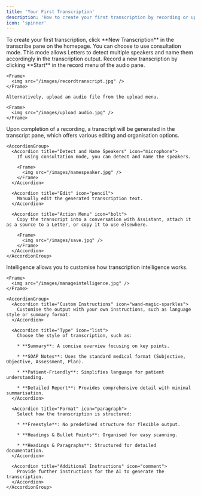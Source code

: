```yaml
---
title: 'Your First Transcription'
description: 'How to create your first transcription by recording or uploading audio.'
icon: 'spinner'
---
```


<Steps>
  <Step title="Transcription Setup">
    To create your first transcription, click **New Transcription** in the transcribe pane on the homepage.
  </Step>

  <Step title="Consultation Mode">
    You can choose to use consultation mode. This mode allows Letters to detect multiple speakers and name them accordingly in the transcription output.
  </Step>

  <Step title="Record and Upload Audio">
    Record a new transcription by clicking **Start** in the record menu of the audio pane.

    <Frame>
      <img src="/images/recordtranscript.jpg" />
    </Frame>

    Alternatively, upload an audio file from the upload menu.

    <Frame>
      <img src="/images/upload audio.jpg" />
    </Frame>
  </Step>

  <Step title="Transcription Generated">
    Upon completion of a recording, a transcript will be generated in the transcript pane, which offers various editing and organisation options.

    <AccordionGroup>
      <Accordion title="Detect and Name Speakers" icon="microphone">
        If using consultation mode, you can detect and name the speakers.

        <Frame>
          <img src="/images/namespeaker.jpg" />
        </Frame>
      </Accordion>

      <Accordion title="Edit" icon="pencil">
        Manually edit the generated transcription text.
      </Accordion>

      <Accordion title="Action Menu" icon="bolt">
        Copy the transcript into a conversation with Assistant, attach it as a source to a Letter, or copy it to use elsewhere.

        <Frame>
          <img src="/images/save.jpg" />
        </Frame>
      </Accordion>
    </AccordionGroup>
  </Step>

  <Step title="Intelligence">
    Intelligence allows you to customise how transcription intelligence works.

    <Frame>
      <img src="/images/manageintelligence.jpg" />
    </Frame>

    <AccordionGroup>
      <Accordion title="Custom Instructions" icon="wand-magic-sparkles">
        Customise the output with your own instructions, such as language style or summary format.
      </Accordion>

      <Accordion title="Type" icon="list">
        Choose the style of transcription, such as:

        * **Summary**: A concise overview focusing on key points.

        * **SOAP Notes**: Uses the standard medical format (Subjective, Objective, Assessment, Plan).

        * **Patient-Friendly**: Simplifies language for patient understanding.

        * **Detailed Report**: Provides comprehensive detail with minimal summarisation.
      </Accordion>

      <Accordion title="Format" icon="paragraph">
        Select how the transcription is structured:

        * **Freestyle**: No predefined structure for flexible output.

        * **Headings & Bullet Points**: Organised for easy scanning.

        * **Headings & Paragraphs**: Structured for detailed documentation.
      </Accordion>

      <Accordion title="Additional Instructions" icon="comment">
        Provide further instructions for the AI to generate the transcription.
      </Accordion>
    </AccordionGroup>
  </Step>
</Steps>